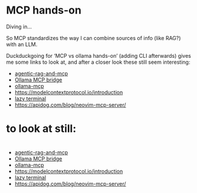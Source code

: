 # MCP hands-on

Diving in...

So MCP standardizes the way I can combine sources of info (like RAG?) with an LLM.

Duckduckgoing for 'MCP vs ollama hands-on' (adding CLI afterwards) gives me some links to look at, 
and after a closer look these still seem interesting: 

- [agentic-rag-and-mcp](https://becomingahacker.org/integrating-agentic-rag-with-mcp-servers-technical-implementation-guide-1aba8fd4e442)
- [Ollama MCP bridge](https://mcp.so/server/ollama-mcp-bridge)
- [ollama-mcp](https://github.com/rawveg/ollama-mcp)
- [https://modelcontextprotocol.io/introduction](https://modelcontextprotocol.io/introduction)
- [lazy terminal](https://mcp.so/server/Lazy_Terminal/Heterohabilis)
- [https://apidog.com/blog/neovim-mcp-server/](https://apidog.com/blog/neovim-mcp-server/)


# to look at still: 
#
- [agentic-rag-and-mcp](https://becomingahacker.org/integrating-agentic-rag-with-mcp-servers-technical-implementation-guide-1aba8fd4e442)
- [Ollama MCP bridge](https://mcp.so/server/ollama-mcp-bridge)
- [ollama-mcp](https://github.com/rawveg/ollama-mcp)
- [https://modelcontextprotocol.io/introduction](https://modelcontextprotocol.io/introduction)
- [lazy terminal](https://mcp.so/server/Lazy_Terminal/Heterohabilis)
- [https://apidog.com/blog/neovim-mcp-server/](https://apidog.com/blog/neovim-mcp-server/)
